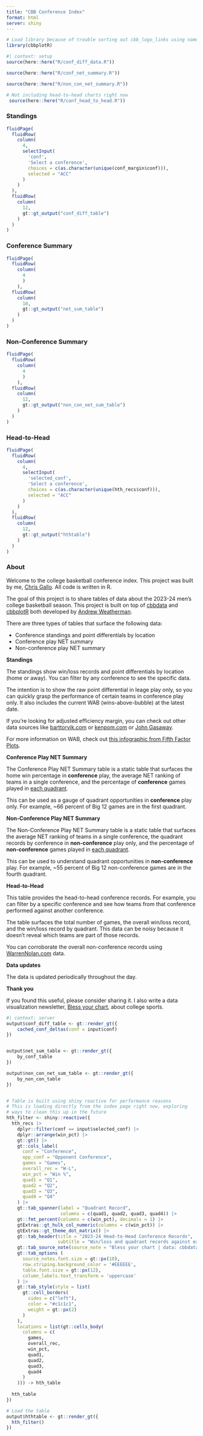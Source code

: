 ```yaml
---
title: "CBB Conference Index"
format: html
server: shiny
---
```


```r
# Load library because of trouble sorting out cbb_logo_links using namespaces
library(cbbplotR)
```

```r
#| context: setup
source(here::here("R/conf_diff_data.R"))

source(here::here("R/conf_net_summary.R"))

source(here::here("R/non_con_net_summary.R"))

# Not including head-to-head charts right now
 source(here::here("R/conf_head_to_head.R"))
```

::: panel-tabset
### Standings
```r
fluidPage(
  fluidRow(
    column(
      4,
      selectInput(
        'conf',
        'Select a conference',
        choices = c(as.character(unique(conf_margin$conf))),
        selected = "ACC"
      )
    )
  ),
  fluidRow(
    column(
      12,
      gt::gt_output("conf_diff_table")
    )
  )
)
```

### Conference Summary

```r
fluidPage(
  fluidRow(
    column(
      4
      )
    ),
  fluidRow(
    column(
      10,
      gt::gt_output("net_sum_table")
    )
  )
)
```

### Non-Conference Summary

```r
fluidPage(
  fluidRow(
    column(
      4
      )
    ),
  fluidRow(
    column(
      12,
      gt::gt_output("non_con_net_sum_table")
    )
  )
)
```

### Head-to-Head
```r
fluidPage(
  fluidRow(
    column(
      4,
      selectInput(
        'selected_conf',
        'Select a conference',
        choices = c(as.character(unique(hth_recs$conf))),
        selected = "ACC"
      )
    )
  ),
  fluidRow(
    column(
      12,
      gt::gt_output("hthtable")
    )
  )
)
```

### About

Welcome to the college basketball conference index. This project was built by me, [Chris Gallo](https://hellogallo.com). All code is written in R.  

The goal of this project is to share tables of data about the 2023-24 men's college basketball season. This project is built on top of [cbbdata](https://github.com/andreweatherman/cbbdata) and [cbbplotR](https://cbbplotr.aweatherman.com/index.html) both developed by [Andrew Weatherman](https://www.aweatherman.com/). 

There are three types of tables that surface the following data: 

- Conference standings and point differentials by location
- Conference play NET summary
- Non-conference play NET summary

**Standings**

The standings show win/loss records and point differentials by location (home or away). You can filter by any conference to see the specific data. 

The intention is to show the raw point differential in leage play only, so you can quickly grasp the performance of certain teams in conference play only. It also includes the current WAB (wins-above-bubble) at the latest date. 

If you're looking for adjusted efficiency margin, you can check out other data sources like [barttorvik.com](https://barttorvik.com/#) or [kenpom.com](https://kenpom.com/) or [John Gasaway](https://johngasaway.com/).

For more information on WAB, check out [this infographic from Fifth Factor Plots](https://x.com/5th_Factor/status/1634273087829966848?s=20). 

**Conference Play NET Summary**

The Conference Play NET Summary table is a static table that surfaces the home win percentage in **conference** play, the average NET ranking of teams in a single conference, and the percentage of **conference** games played in [each quadrant](https://www.ncaa.com/news/basketball-men/article/2022-12-05/college-basketballs-net-rankings-explained). 

This can be used as a gauge of quadrant opportunities in **conference** play only. For example, ~66 percent of Big 12 games are in the first quadrant. 

**Non-Conference Play NET Summary**

The Non-Conference Play NET Summary table is a static table that surfaces the average NET ranking of teams in a single conference, the quadrant records by conference in **non-conference** play only, and the percentage of **non-conference** games played in [each quadrant](https://www.ncaa.com/news/basketball-men/article/2022-12-05/college-basketballs-net-rankings-explained). 

This can be used to understand quadrant opportunities in **non-conference** play. For example, ~55 percent of Big 12 non-conference games are in the fourth quadrant. 

**Head-to-Head**

This table provides the head-to-head conference records. For example, you can filter by a specific conference and see how teams from that conference performed against another conference. 

The table surfaces the total number of games, the overall win/loss record, and the win/loss record by quadrant. This data can be noisy because it doesn't reveal which teams are part of those records. 

You can corroborate the overall non-conference records using [WarrenNolan.com](https://www.warrennolan.com/basketball/2024/net-conference) data.

**Data updates**

The data is updated periodically throughout the day. 

**Thank you**

If you found this useful, please consider sharing it. I also write a data visualization newsletter, [Bless your chart](https://blessyourchart.substack.com/), about college sports. 
:::

```r
#| context: server
output$conf_diff_table <- gt::render_gt({
    cached_conf_deltas(conf = input$conf)
})


output$net_sum_table <- gt::render_gt({
    by_conf_table
})

output$non_con_net_sum_table <- gt::render_gt({
    by_non_con_table
})


# Table is built using shiny reactive for performance reasons
# This is loading directly from the index page right now, exploring
# ways to clean this up in the future 
hth_filter <- shiny::reactive({
  hth_recs |> 
    dplyr::filter(conf == input$selected_conf) |> 
    dplyr::arrange(win_pct) |> 
    gt::gt() |>
    gt::cols_label(
      conf = "Conference",
      opp_conf = "Opponent Conference",
      games = "Games",
      overall_rec = "W-L",
      win_pct = "Win %",
      quad1 = "Q1",
      quad2 = "Q2",
      quad3 = "Q3", 
      quad4 = "Q4"
    ) |>
    gt::tab_spanner(label = "Quadrant Record",
                    columns = c(quad1, quad2, quad3, quad4)) |>
    gt::fmt_percent(columns = c(win_pct), decimals = 1) |> 
    gtExtras::gt_hulk_col_numeric(columns = c(win_pct)) |> 
    gtExtras::gt_theme_dot_matrix() |>
    gt::tab_header(title = "2023-24 Head-to-Head Conference Records",
                   subtitle = "Win/loss and quadrant records against each conference") |>
    gt::tab_source_note(source_note = "Bless your chart | data: cbbdata") |>
    gt::tab_options (
      source_notes.font.size = gt::px(10),
      row.striping.background_color = '#EEEEEE',
      table.font.size = gt::px(12),
      column_labels.text_transform = 'uppercase'
    ) |>
    gt::tab_style(style = list(
      gt::cell_borders(
        sides = c("left"),
        color = "#c1c1c1",
        weight = gt::px(2)
      )
    ),
    locations = list(gt::cells_body(
      columns = c(
        games, 
        overall_rec,
        win_pct,
        quad1,
        quad2,
        quad3,
        quad4
      )
    ))) -> hth_table
  
  hth_table
})

# Load the table
output$hthtable <- gt::render_gt({
  hth_filter()
})
```
